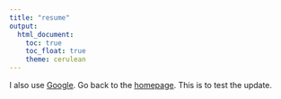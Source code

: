```yaml
---
title: "resume"
output: 
  html_document:
    toc: true
    toc_float: true
    theme: cerulean
---
```




I also use [Google](https://www.google.com/). 
Go back to the [homepage](index.html).
This is to test the update.